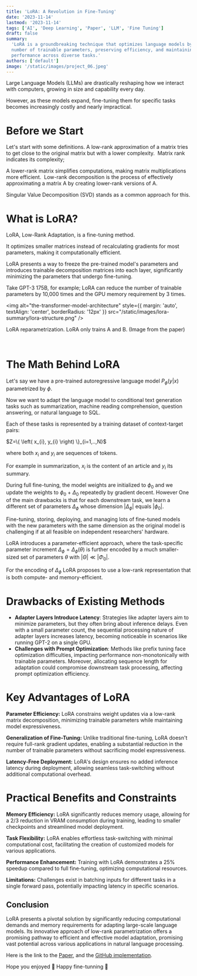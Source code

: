 ```yaml
---
title: 'LoRA: A Revolution in Fine-Tuning'
date: '2023-11-14'
lastmod: '2023-11-14'
tags: ['AI', 'Deep Learning', 'Paper', 'LLM', 'Fine Tuning']
draft: false
summary:
  'LoRA is a groundbreaking technique that optimizes language models by dramatically reducing the
  number of trainable parameters, preserving efficiency, and maintaining or even enhancing
  performance across diverse tasks.'
authors: ['default']
image: '/static/images/project_06.jpeg'
---
```


Large Language Models (LLMs) are drastically reshaping how we interact with computers, growing in
size and capability every day.

However, as these models expand, fine-tuning them for specific tasks becomes increasingly costly and
nearly impractical.

<TOCInline toc={props.toc} exclude="Introduction" />

# Before we Start

Let's start with some definitions. A low-rank approximation of a matrix tries to get close to the
original matrix but with a lower complexity.  Matrix rank indicates its complexity;

A lower-rank matrix simplifies computations, making matrix multiplications more efficient.  Low-rank
decomposition is the process of effectively approximating a matrix A by creating lower-rank versions
of A.

Singular Value Decomposition (SVD) stands as a common approach for this.

# What is LoRA?

LoRA, Low-Rank Adaptation, is a fine-tuning method.

It optimizes smaller matrices instead of recalculating gradients for most parameters, making it
computationally efficient.

LoRA presents a way to freeze the pre-trained model's parameters and introduces trainable
decomposition matrices into each layer, significantly minimizing the parameters that undergo
fine-tuning.

Take GPT-3 175B, for example; LoRA can reduce the number of trainable parameters by 10,000 times and
the GPU memory requirement by 3 times.

<img
  alt="the-transformer-model-architecture"
  style={{ margin: 'auto', textAlign: 'center', borderRadius: '12px' }}
  src="/static/images/lora-summary/lora-structure.png"
/>

<p style={{ textAlign: 'center', fontStyle: 'italic' }}>
  LoRA reparametrization. LoRA only trains A and B. (Image from the paper)
</p>

<br />

# The Math Behind LoRA

Let's say we have a pre-trained autoregressive language model $P_{\phi}\left( y|x \right)$
parametrized by ${\phi}$.

Now we want to adapt the language model to conditional text generation tasks such as summarization,
machine reading comprehension, question answering, or natural language to SQL.

Each of these tasks is represented by a training dataset of context-target pairs:

<p style={{ textAlign: 'center'}}>
$Z=\{ \left( x_{i}, y_{i} \right) \}_{i=1,..,N}$ 
</p>

where both $x_{i}$ and $y_{i}$ are sequences of tokens.

For example in summarization, $x_{i}$ is the content of an article and $y_{i}$ its summary.

During full fine-tuning, the model weights are initialized to $\phi_{0}$ and we update the weights
to $\phi_{0}$ + $\Delta_{0}$ repeatedly by gradient decent. However One of the main drawbacks is
that for each downstream task, we learn a different set of parameters $\Delta_{\phi}$ whose
dimension $\left| \Delta_{\phi} \right|$ equals $\left| \phi_{0} \right|$.

Fine-tuning, storing, deploying, and managing lots of fine-tuned models with the new parameters with
the same dimension as the original model is challenging if at all feasible on independent
researchers' hardware.

LoRA introduces a parameter-efficient approach, where the task-specific parameter increment
$\Delta_{\phi} = \Delta_{\phi}\left( \theta \right)$ is further encoded by a much smaller-sized set
of parameters $\theta$ with $\left| \Theta \right| \ll \left| \Phi_{0} \right|$.

For the encoding of $\Delta_{\phi}$ LoRA proposes to use a low-rank representation that is both
compute- and memory-efficient.

# Drawbacks of Existing Methods

- **Adapter Layers Introduce Latency**: Strategies like adapter layers aim to minimize parameters,
  but they often bring about inference delays. Even with a small parameter count, the sequential
  processing nature of adapter layers increases latency, becoming noticeable in scenarios like
  running GPT-2 on a single GPU.
- **Challenges with Prompt Optimization**: Methods like prefix tuning face optimization
  difficulties, impacting performance non-monotonically with trainable parameters. Moreover,
  allocating sequence length for adaptation could compromise downstream task processing, affecting
  prompt optimization efficiency.

# Key Advantages of LoRA

**Parameter Efficiency:** LoRA constrains weight updates via a low-rank matrix decomposition,
minimizing trainable parameters while maintaining model expressiveness.

**Generalization of Fine-Tuning:** Unlike traditional fine-tuning, LoRA doesn't require full-rank
gradient updates, enabling a substantial reduction in the number of trainable parameters without
sacrificing model expressiveness.

**Latency-Free Deployment:** LoRA's design ensures no added inference latency during deployment,
allowing seamless task-switching without additional computational overhead.

# Practical Benefits and Constraints

**Memory Efficiency:** LoRA significantly reduces memory usage, allowing for a 2/3 reduction in VRAM
consumption during training, leading to smaller checkpoints and streamlined model deployment.

**Task Flexibility:** LoRA enables effortless task-switching with minimal computational cost,
facilitating the creation of customized models for various applications.

**Performance Enhancement:** Training with LoRA demonstrates a 25% speedup compared to full
fine-tuning, optimizing computational resources.

**Limitations:** Challenges exist in batching inputs for different tasks in a single forward pass,
potentially impacting latency in specific scenarios.

## Conclusion

LoRA presents a pivotal solution by significantly reducing computational demands and memory
requirements for adapting large-scale language models. Its innovative approach of low-rank
parametrization offers a promising pathway to efficient and effective model adaptation, promising
vast potential across various applications in natural language processing.

Here is the link to the [Paper](https://arxiv.org/pdf/2106.09685.pdf), and the
[GitHub implementation](https://github.com/microsoft/LoRA).

Hope you enjoyed 👏 Happy fine-tunning 🦾
